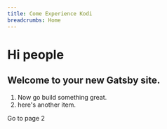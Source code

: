 ```yaml
---
title: Come Experience Kodi
breadcrumbs: Home
---
```




# Hi people

## Welcome to your new Gatsby site.

1. Now go build something great.
1. here's another item.

<div style={{ maxWidth: '300px', marginBottom: '1.45rem' }}>
  <Image />
</div>
<Link to="/page-2/">Go to page 2</Link>

